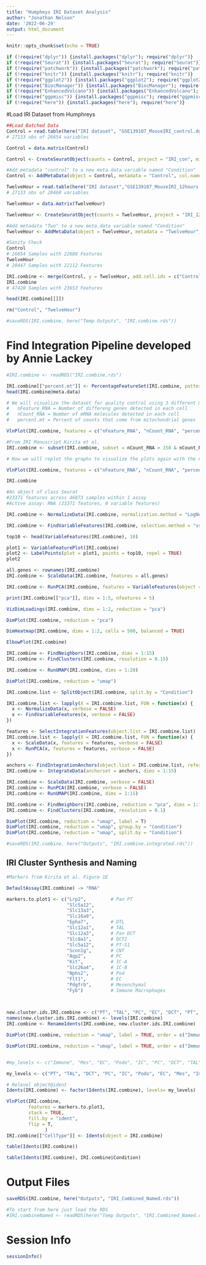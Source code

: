---
title: "Humpheys IRI Dataset Analysis"
author: "Jonathan Nelson"
date: '2022-06-29'
output: html_document
---

```{r setup, include=FALSE}
knitr::opts_chunk$set(echo = TRUE)
```

```{r load new packages, echo=FALSE, warning=FALSE, error=FALSE, message=FALSE}

if (!require("dplyr")) {install.packages("dplyr"); require("dplyr")}
if (!require("Seurat")) {install.packages("Seurat"); require("Seurat")}
if (!require("patchwork")) {install.packages("patchwork"); require("patchwork")}
if (!require("knitr")) {install.packages("knitr"); require("knitr")}
if (!require("ggplot2")) {install.packages("ggplot2"); require("ggplot2")}
if (!require("BiocManager")) {install.packages("BiocManager"); require("BiocManager")}
if (!require("EnhancedVolcano")) {install.packages("EnhancedVolcano"); require("EnhancedVolcano")}
if (!require("ggpmisc")) {install.packages("ggpmisc"); require("ggpmisc")}
if (!require("here")) {install.packages("here"); require("here")}

```




#Load IRI Dataset from Humphreys

```{r load data, echo=TRUE, warning=FALSE, error=FALSE, message=FALSE}

##Load Batched Data
Control = read.table(here("IRI dataset", "GSE139107_MouseIRI_control.dge.txt"))
# 27133 obs of 26654 variables

Control = data.matrix(Control)

Control <- CreateSeuratObject(counts = Control, project = "IRI_con", min.cells = 3, min.features = 200)

#Add metadata "control" to a new meta.data variable named "Condition"
Control <- AddMetaData(object = Control, metadata = "Control", col.name = "Condition")

TwelveHour = read.table(here("IRI dataset","GSE139107_MouseIRI_12hours.dge.txt"))
# 27133 obs of 20460 variables

TwelveHour = data.matrix(TwelveHour)

TwelveHour <- CreateSeuratObject(counts = TwelveHour, project = "IRI_12h", min.cells = 3, min.features = 200)

#Add metadata "Two" to a new meta.data variable named "Condition"
TwelveHour <- AddMetaData(object = TwelveHour, metadata = "TwelveHour", col.name = "Condition")

#Sanity Check
Control
# 26654 Samples with 22688 Features
TwelveHour
# 20447 Samples with 22112 Features

IRI.combine <- merge(Control, y = TwelveHour, add.cell.ids = c("Control", "TwelveHour"), project = "IRI.combine")
IRI.combine
# 47420 Samples with 23653 Features

head(IRI.combine[[]])

rm("Control", "TwelveHour")

#saveRDS(IRI.combine, here("Temp Outputs", "IRI.combine.rds"))

```


# Find Integration Pipeline developed by Annie Lackey

```{r echo=TRUE, warning=FALSE, error=FALSE, message=FALSE, cache.lazy=TRUE, fig.align = 'center'}

#IRI.combine <- readRDS("IRI.combine.rds")

IRI.combine[["percent.mt"]] <- PercentageFeatureSet(IRI.combine, pattern = "^mt-")
head(IRI.combine@meta.data)

# We will visualize the dataset for quality control using 3 different metrics: 
#   nFeature_RNA = Number of differeng genes detected in each cell
#   nCount_RNA = Number of mRNA molecules detected in each cell
#   percent.mt = Percent of counts that come from mitochondrial genes

VlnPlot(IRI.combine, features = c("nFeature_RNA", "nCount_RNA", "percent.mt"), ncol = 3)

#From IRI Manuscript Kirita et al.
IRI.combine <- subset(IRI.combine, subset = nCount_RNA > 150 & nCount_RNA < 8000 & percent.mt < 1)

# Now we will replot the graphs to visualize the plots again with the newly filtered data

VlnPlot(IRI.combine, features = c("nFeature_RNA", "nCount_RNA", "percent.mt"), ncol = 3)

IRI.combine

#An object of class Seurat 
#23371 features across 46873 samples within 1 assay 
#Active assay: RNA (23371 features, 0 variable features)

IRI.combine <- NormalizeData(IRI.combine, normalization.method = "LogNormalize", scale.factor = 10000)

IRI.combine <- FindVariableFeatures(IRI.combine, selection.method = "vst", nfeatures = 2000)

top10 <- head(VariableFeatures(IRI.combine), 10)

plot1 <- VariableFeaturePlot(IRI.combine)
plot2 <- LabelPoints(plot = plot1, points = top10, repel = TRUE)
plot2

all.genes <- rownames(IRI.combine)
IRI.combine <- ScaleData(IRI.combine, features = all.genes)

IRI.combine <- RunPCA(IRI.combine, features = VariableFeatures(object = IRI.combine))

print(IRI.combine[["pca"]], dims = 1:5, nfeatures = 5)

VizDimLoadings(IRI.combine, dims = 1:2, reduction = "pca")

DimPlot(IRI.combine, reduction = "pca")

DimHeatmap(IRI.combine, dims = 1:2, cells = 500, balanced = TRUE)

ElbowPlot(IRI.combine)

IRI.combine <- FindNeighbors(IRI.combine, dims = 1:15)
IRI.combine <- FindClusters(IRI.combine, resolution = 0.15)

IRI.combine <- RunUMAP(IRI.combine, dims = 1:20)

DimPlot(IRI.combine, reduction = "umap")

IRI.combine.list <- SplitObject(IRI.combine, split.by = "Condition")

IRI.combine.list <- lapply(X = IRI.combine.list, FUN = function(x) {
  x <- NormalizeData(x, verbose = FALSE)
  x <- FindVariableFeatures(x, verbose = FALSE)
})

features <- SelectIntegrationFeatures(object.list = IRI.combine.list)
IRI.combine.list <- lapply(X = IRI.combine.list, FUN = function(x) {
  x <- ScaleData(x, features = features, verbose = FALSE)
  x <- RunPCA(x, features = features, verbose = FALSE)
})

anchors <- FindIntegrationAnchors(object.list = IRI.combine.list, reference = c(1, 2), reduction = "rpca", dims = 1:15)
IRI.combine <- IntegrateData(anchorset = anchors, dims = 1:15)

IRI.combine <- ScaleData(IRI.combine, verbose = FALSE)
IRI.combine <- RunPCA(IRI.combine, verbose = FALSE)
IRI.combine <- RunUMAP(IRI.combine, dims = 1:15)

IRI.combine <- FindNeighbors(IRI.combine, reduction = "pca", dims = 1:15)
IRI.combine <- FindClusters(IRI.combine, resolution = 0.1)

DimPlot(IRI.combine, reduction = "umap", label = T)
DimPlot(IRI.combine, reduction = "umap", group.by = "Condition")
DimPlot(IRI.combine, reduction = "umap", split.by = "Condition")

#saveRDS(IRI.combine, here("Outputs", "IRI.combine.integrated.rds"))

```


## IRI Cluster Synthesis and Naming
```{r echo=TRUE, warning=FALSE, error=FALSE, results = FALSE, message=FALSE, fig.align = 'center'}

#Markers from Kirita et al. Figure 1E

DefaultAssay(IRI.combine) -> "RNA"

markers.to.plot1 <- c("Lrp2",         # Pan PT
                      "Slc5a12",
                      "Slc13a3",
                      "Slc16a9",
                      "Epha7",        # DTL
                      "Slc12a1",      # TAL
                      "Slc12a3",      # Pan DCT
                      "Slc8a1",       # DCT2
                      "Slc5a12",      # PT-S1
                      "Scnn1g",       # CNT
                      "Aqp2",         # PC
                      "Kit",          # IC-A
                      "Slc26a4",      # IC-B
                      "Nphs2",        # Pod
                      "Flt1",         # EC
                      "Pdgfrb",       # Mesenchymal
                      "Fyb")          # Immune Macrophages
                            


new.cluster.ids.IRI.combine <- c("PT", "TAL", "PC", "EC", "DCT", "PT", "PT", "Mes", "IC", "Immune", "PT", "Podo")
names(new.cluster.ids.IRI.combine) <- levels(IRI.combine)
IRI.combine <- RenameIdents(IRI.combine, new.cluster.ids.IRI.combine)

DimPlot(IRI.combine, reduction = "umap", label = TRUE, order = c("Immune", "Mes", "EC", "Podo", "IC", "PC", "DCT", "TAL", "DTL", "PT"))

DimPlot(IRI.combine, reduction = "umap", label = TRUE, order = c("Immune", "Mes", "EC", "Podo", "IC", "PC", "DCT", "TAL", "DTL", "PT"), split.by = "Condition")


#my_levels <- c("Immune", "Mes", "EC", "Podo", "IC", "PC", "DCT", "TAL", "DTL" #"PT")

my_levels <- c("PT", "TAL", "DCT", "PC", "IC", "Podo", "EC", "Mes", "Immune")

# Relevel object@ident
Idents(IRI.combine) <- factor(Idents(IRI.combine), levels= my_levels)

VlnPlot(IRI.combine, 
        features = markers.to.plot1,
        stack = TRUE,
        fill.by = "ident",
        flip = T,
              )
IRI.combine[["CellType"]] <- Idents(object = IRI.combine)

table(Idents(IRI.combine))

table(Idents(IRI.combine), IRI.combine$Condition)

```

# Output Files
```{r pdf, echo=TRUE, warning=FALSE, error=FALSE, message=FALSE, fig.align = 'center'}

saveRDS(IRI.combine, here("Outputs", "IRI_Combined_Named.rds"))

#To start from here just load the RDS
#IRI.combineNamed <- readRDS(here("Temp Outputs", "IRI.Combined_Named.rds")

```

# Session Info
```{r sessioninfo, echo=TRUE, warning=FALSE, error=FALSE, message=FALSE, fig.align = 'center'}

sessionInfo()
```